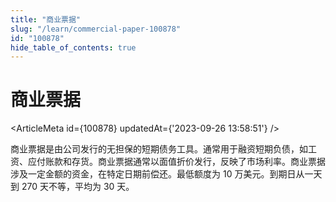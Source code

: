 ```yaml
---
title: "商业票据"
slug: "/learn/commercial-paper-100878"
id: "100878"
hide_table_of_contents: true
---
```



# 商业票据

<ArticleMeta id={100878} updatedAt={'2023-09-26 13:58:51'} />
<div className='border-solid border-b border-t-0 my-4 border-[var(--ifm-color-gray-300)]' />

商业票据是由公司发行的无担保的短期债务工具。通常用于融资短期负债，如工资、应付账款和存货。商业票据通常以面值折价发行，反映了市场利率。商业票据涉及一定金额的资金，在特定日期前偿还。最低额度为 10 万美元。到期日从一天到 270 天不等，平均为 30 天。
